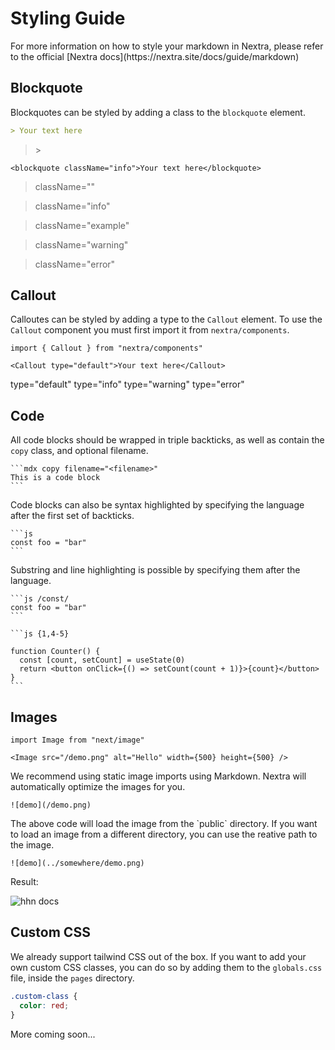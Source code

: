 
# Styling Guide

<Callout type="info">
  For more information on how to style your markdown in Nextra, please refer to
  the official [Nextra docs](https://nextra.site/docs/guide/markdown)
</Callout>

## Blockquote

Blockquotes can be styled by adding a class to the `blockquote` element.

```md copy filename="Blockquote example 1"
> Your text here
```

> \>

```mdx copy filename="Blockquote example 2"
<blockquote className="info">Your text here</blockquote>
```

<blockquote>className=""</blockquote>
<blockquote className="info">className="info"</blockquote>
<blockquote className="example">className="example"</blockquote>
<blockquote className="warning">className="warning"</blockquote>
<blockquote className="error">className="error"</blockquote>

## Callout

Calloutes can be styled by adding a type to the `Callout` element. To use the
`Callout` component you must first import it from `nextra/components`.

```mdx copy filename="Callout example"
import { Callout } from "nextra/components"

<Callout type="default">Your text here</Callout>
```

<Callout type="default">type="default"</Callout>
<Callout type="info">type="info"</Callout>
<Callout type="warning">type="warning"</Callout>
<Callout type="error">type="error"</Callout>

## Code

All code blocks should be wrapped in triple backticks, as well as contain the
`copy` class, and optional filename.

````mdx copy filename="Markdown"
```mdx copy filename="<filename>"
This is a code block
```
````

Code blocks can also be syntax highlighted by specifying the language after the
first set of backticks.

````mdx copy filename="Markdown"
```js
const foo = "bar"
```
````

Substring and line highlighting is possible by specifying them after the
language.

````mdx copy /const/ filename="Substring highlighting"
```js /const/
const foo = "bar"
```
````

````mdx copy {2,5-6} filename="Line highlighting"
```js {1,4-5}

function Counter() {
  const [count, setCount] = useState(0)
  return <button onClick={() => setCount(count + 1)}>{count}</button>
}
```
````

## Images

```mdx filename="Markdown"
import Image from "next/image"

<Image src="/demo.png" alt="Hello" width={500} height={500} />
```

We recommend using static image imports using Markdown. Nextra will
automatically optimize the images for you.

```mdx filename="Markdown"
![demo](/demo.png)
```

<Callout type="default">
  The above code will load the image from the `public` directory. If you want to
  load an image from a different directory, you can use the reative path to the
  image.
</Callout>

```mdx filename="Markdown"
![demo](../somewhere/demo.png)
```

Result:

![hhn docs](/hhn-docs.png)

## Custom CSS

We already support tailwind CSS out of the box. If you want to add your own
custom CSS classes, you can do so by adding them to the `globals.css` file,
inside the `pages` directory.

```css filename="globals.css"
.custom-class {
  color: red;
}
```

More coming soon...
